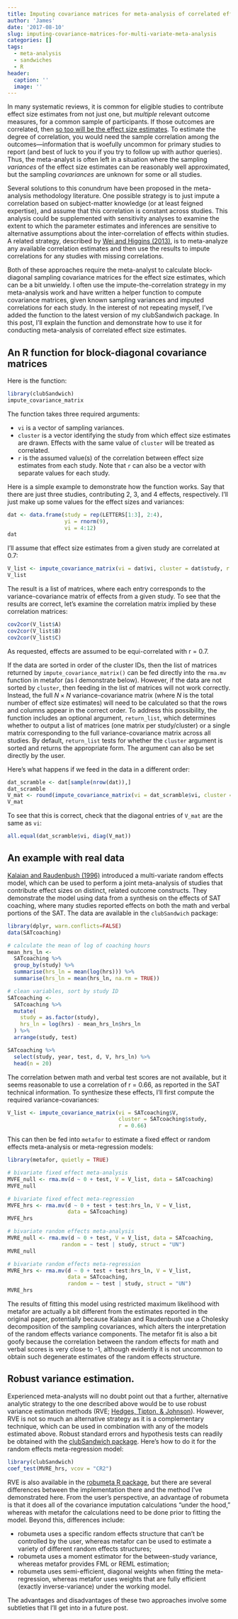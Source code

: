 ```yaml
---
title: Imputing covariance matrices for meta-analysis of correlated effects
author: 'James'
date: '2017-08-10'
slug: imputing-covariance-matrices-for-multi-variate-meta-analysis
categories: []
tags:
  - meta-analysis
  - sandwiches
  - R
header:
  caption: ''
  image: ''
---
```


In many systematic reviews, it is common for eligible studies to contribute effect size estimates from not just one, but _multiple_ relevant outcome measures, for a common sample of participants. If those outcomes are correlated, then [so too will be the effect size estimates](/Correlations-between-SMDs). To estimate the degree of correlation, you would need the sample correlation among the outcomes---information that is woefully uncommon for primary studies to report (and best of luck to you if you try to follow up with author queries). Thus, the meta-analyst is often left in a situation where the sampling _variances_ of the effect size estimates can be reasonably well approximated, but the sampling _covariances_ are unknown for some or all studies. 

Several solutions to this conundrum have been proposed in the meta-analysis methodology literature. One possible strategy is to just impute a correlation based on subject-matter knowledge (or at least feigned expertise), and assume that this correlation is constant across studies. This analysis could be supplemented with sensitivity analyses to examine the extent to which the parameter estimates and inferences are sensitive to alternative assumptions about the inter-correlation of effects within studies. A related strategy, described by [Wei and Higgins (2013)](https://dx.doi.org/10.1002/sim.5679), is to meta-analyze any available correlation estimates and then use the results to impute correlations for any studies with missing correlations. 

Both of these approaches require the meta-analyst to calculate block-diagonal sampling covariance matrices for the effect size estimates, which can be a bit unwieldy. I often use the impute-the-correlation strategy in my meta-analysis work and have written a helper function to compute covariance matrices, given known sampling variances and imputed correlations for each study. In the interest of not repeating myself, I've added the function to the latest version of my clubSandwich package. In this post, I'll explain the function and demonstrate how to use it for conducting meta-analysis of correlated effect size estimates. 

## An R function for block-diagonal covariance matrices

Here is the function: 

```r
library(clubSandwich)
impute_covariance_matrix

```

The function takes three required arguments: 

* `vi` is a vector of sampling variances.
* `cluster` is a vector identifying the study from which effect size estimates are drawn. Effects with the same value of `cluster` will be treated as correlated.
* `r` is the assumed value(s) of the correlation between effect size estimates from each study. Note that `r` can also be a vector with separate values for each study. 

Here is a simple example to demonstrate how the function works. Say that there are just three studies, contributing 2, 3, and 4 effects, respectively. I'll just make up some values for the effect sizes and variances:
```r
dat <- data.frame(study = rep(LETTERS[1:3], 2:4), 
                  yi = rnorm(9), 
                  vi = 4:12)
dat
```

I'll assume that effect size estimates from a given study are correlated at 0.7:
```r
V_list <- impute_covariance_matrix(vi = dat$vi, cluster = dat$study, r = 0.7)
V_list
```

The result is a list of matrices, where each entry corresponds to the variance-covariance matrix of effects from a given study. To see that the results are correct, let's examine the correlation matrix implied by these correlation matrices:

```r
cov2cor(V_list$A)
cov2cor(V_list$B)
cov2cor(V_list$C)
```
As requested, effects are assumed to be equi-correlated with r = 0.7.

If the data are sorted in order of the cluster IDs, then the list of matrices returned by `impute_covariance_matrix()` can be fed directly into the `rma.mv` function in metafor (as I demonstrate below). However, if the data are not sorted by `cluster`, then feeding in the list of matrices will not work correctly. Instead, the full $N \times N$ variance-covariance matrix (where $N$ is the total number of effect size estimates) will need to be calculated so that the rows and columns appear in the correct order. To address this possibility, the function includes an optional argument, `return_list`, which determines whether to output a list of matrices (one matrix per study/cluster) or a single matrix corresponding to the full variance-covariance matrix across all studies. By default, `return_list` tests for whether the `cluster` argument is sorted and returns the appropriate form. The argument can also be set directly by the user. 

Here's what happens if we feed in the data in a different order:
```r
dat_scramble <- dat[sample(nrow(dat)),]
dat_scramble
V_mat <- round(impute_covariance_matrix(vi = dat_scramble$vi, cluster = dat_scramble$study, r = 0.7), 3)
V_mat
```

To see that this is correct, check that the diagonal entries of `V_mat` are the same as `vi`:
```r
all.equal(dat_scramble$vi, diag(V_mat))
```

## An example with real data

[Kalaian and Raudenbush (1996)](https://dx.doi.org/10.1037/1082-989X.1.3.227) introduced a multi-variate random effects model, which can be used to perform a joint meta-analysis of studies that contribute effect sizes on distinct, related outcome constructs. They demonstrate the model using data from a synthesis on the effects of SAT coaching, where many studies reported effects on both the math and verbal portions of the SAT. The data are available in the `clubSandwich` package:

```r
library(dplyr, warn.conflicts=FALSE)
data(SATcoaching)

# calculate the mean of log of coaching hours
mean_hrs_ln <- 
  SATcoaching %>% 
  group_by(study) %>%
  summarise(hrs_ln = mean(log(hrs))) %>%
  summarise(hrs_ln = mean(hrs_ln, na.rm = TRUE))

# clean variables, sort by study ID
SATcoaching <- 
  SATcoaching %>%
  mutate(
    study = as.factor(study),
    hrs_ln = log(hrs) - mean_hrs_ln$hrs_ln
  ) %>%
  arrange(study, test)

SATcoaching %>%
  select(study, year, test, d, V, hrs_ln) %>%
  head(n = 20)
```

The correlation betwen math and verbal test scores are not available, but it seems reasonable to use a correlation of r = 0.66, as reported in the SAT technical information. To synthesize these effects, I'll first compute the required variance-covariances:
```r
V_list <- impute_covariance_matrix(vi = SATcoaching$V, 
                                   cluster = SATcoaching$study, 
                                   r = 0.66)
```

This can then be fed into `metafor` to estimate a fixed effect or random effects meta-analysis or meta-regression models:

```r
library(metafor, quietly = TRUE)

# bivariate fixed effect meta-analysis
MVFE_null <- rma.mv(d ~ 0 + test, V = V_list, data = SATcoaching)
MVFE_null

# bivariate fixed effect meta-regression
MVFE_hrs <- rma.mv(d ~ 0 + test + test:hrs_ln, V = V_list, 
                   data = SATcoaching)
MVFE_hrs

# bivariate random effects meta-analysis
MVRE_null <- rma.mv(d ~ 0 + test, V = V_list, data = SATcoaching, 
                 random = ~ test | study, struct = "UN")
MVRE_null

# bivariate random effects meta-regression
MVRE_hrs <- rma.mv(d ~ 0 + test + test:hrs_ln, V = V_list, 
                   data = SATcoaching,
                   random = ~ test | study, struct = "UN")
MVRE_hrs

```

The results of fitting this model using restricted maximum likelihood with metafor are actually a bit different from the estimates reported in the original paper, potentially because Kalaian and Raudenbush use a Cholesky decomposition of the sampling covariances, which alters the interpretation of the random effects variance components. The metafor fit is also a bit goofy because the correlation between the random effects for math and verbal scores is very close to -1, although evidently it is not uncommon to obtain such degenerate estimates of the random effects structure. 

## Robust variance estimation.

Experienced meta-analysts will no doubt point out that a further, alternative analytic strategy to the one described above would be to use robust variance estimation methods (RVE; [Hedges, Tipton, & Johnson](https://dx.doi.org/10.1002/jrsm.5)). However, RVE is not so much an alternative strategy as it is a complementary technique, which can be used in combination with any of the models estimated above. Robust standard errors and hypothesis tests can readily be obtained with the [clubSandwich package](https://cran.r-project.org/package=clubSandwich). Here's how to do it for the random effects meta-regression model:

```r
library(clubSandwich)
coef_test(MVRE_hrs, vcov = "CR2")
```

RVE is also available in the  [robumeta R package](https://CRAN.R-project.org/package=robumeta), but there are several differences between the implementation there and the method I've demonstrated here. From the user's perspective, an advantage of robumeta is that it does all of the covariance imputation calculations "under the hood," whereas with metafor the calculations need to be done prior to fitting the model. Beyond this, differences include:

* robumeta uses a specific random effects structure that can't be controlled by the user, whereas metafor can be used to estimate a variety of different random effects structures;
* robumeta uses a moment estimator for the between-study variance, whereas metafor provides FML or REML estimation;
* robumeta uses semi-efficient, diagonal weights when fitting the meta-regression, whereas metafor uses weights that are fully efficient (exactly inverse-variance) under the working model. 

The advantages and disadvantages of these two approaches involve some subtleties that I'll get into in a future post. 
